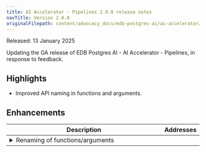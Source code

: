 ```yaml
---
title: AI Accelerator - Pipelines 2.0.0 release notes
navTitle: Version 2.0.0
originalFilepath: content/advocacy_docs/edb-postgres-ai/ai-accelerator/rel_notes/src/rel_notes_2.0.0.yml
---
```


Released: 13 January 2025

Updating the GA release of EDB Postgres AI - AI Accelerator - Pipelines, in response to feedback.

## Highlights

- Improved API naming in functions and arguments.

## Enhancements

<table class="table w-100"><thead><tr><th>Description</th><th width="10%">Addresses</th></tr></thead><tbody>
<tr><td><details><summary>Renaming of functions/arguments</summary><hr/><p>Management functions move to use <code>create</code> rather than <code>register</code> and <code>delete</code> rather than <code>drop</code>.
Function argument names lose the preceding <code>p_</code> to be consistent.</p>
</details></td><td></td></tr>
</tbody></table>


